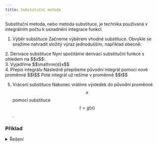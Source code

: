 ```yaml
---
title: Substituční metoda
---
```



Substituční metoda, nebo metoda substituce, je technika používaná v integrálním počtu k usnadnění integrace funkcí.

1. Výběr substituce
Začneme výběrem vhodné substituce. Obvykle se snažíme nahradit složitý výraz jednodušším, například obecně:
<center><Latex formula="t = g(x)" /></center>
2. Derivace substituce
Nyní spočítáme derivaci substituční funkce s ohledem na $$x$$:
<center><Latex formula="\displaystyle \frac{\mathrm{d}t}{\mathrm{d}x} = g'(x)" /></center>
3. Vyjádříme $$\mathrm{d}x$$
<center><Latex formula="\displaystyle \mathrm{d}x = \frac{\mathrm{d}t}{g'(x)}" /></center>
4. Přepis integrálu
Následně přepíšeme původní integrál pomocí nové proměnné $$t$$ Poté integrál už rešíme v proměnné $$t$$
<center><Latex formula="\displaystyle \int f(g(x)) g'(x) \mathrm{d}x = \int f(t) \mathrm{d}t" /></center>

5. Vrácení substituce 
Nakonec vrátíme výsledek do původní proměnné $$x$$ pomocí substituce $$t = g(x)$$.

### Příklad
<center><Latex formula="\displaystyle \int 2x e^{x^2} \mathrm{d}x" /></center>
<details>
<summary>Řešení</summary>
Nejprve si zvolíme substituci
<center><Latex formula="t = x^2" /></center>
<center><Latex formula="\mathrm{d}t = 2x \mathrm{d}x" /></center>
<center><Latex formula="\displaystyle \mathrm{d}x = \frac{\mathrm{d}t}{2x}" /></center>
Přepíšeme si integrál nezapomeňte nahradit za $$\mathrm{d}x$$ 
<center><Latex formula="\displaystyle \int 2x e^{x^2} \mathrm{d}x = \int 2x e^t \frac{\mathrm{d}t}{2x} = \int \cancel{2x} e^t \frac{\mathrm{d}t}{\cancel{2x}}" /></center>
<center><Latex formula="\displaystyle \int  e^t \mathrm{d}t = e^t + c" /></center>
Nakonec vrátíme zpět substituci
<center><Latex formula="\displaystyle \int  e^t \mathrm{d}t = e^{x^2} + c, c \in \Reals" /></center>
</details>